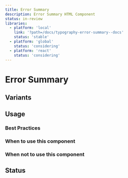 ```yaml
---
title: Error Summary
description: Error Summary HTML Component
status: in-review
libraries:
  - platform: 'local'
    link: '?path=/docs/typography-error-summary--docs'
    status: 'stable'
  - platform: 'global'
    status: 'considering'
  - platform: 'react'
    status: 'considering'
---
```


# Error Summary

## Variants

## Usage

### Best Practices

### When to use this component

### When not to use this component

## Status

<ComponentStatusBlock componentId="error-summary" />

